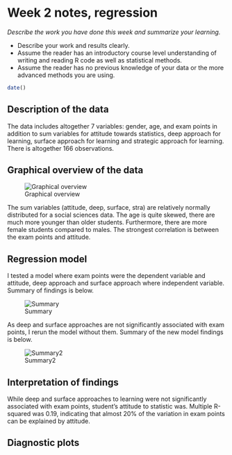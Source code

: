 # Week 2 notes, regression

*Describe the work you have done this week and summarize your learning.*

- Describe your work and results clearly. 
- Assume the reader has an introductory course level understanding of writing and reading R code as well as statistical methods.
- Assume the reader has no previous knowledge of your data or the more advanced methods you are using.

```r
date()
```

## Description of the data
The data includes altogether 7 variables: gender, age, and exam points in addition to sum variables for attitude towards statistics, deep approach for learning, surface approach for learning and strategic approach for learning. There is altogether 166 observations. 

## Graphical overview of the data  

![Graphical overview](data/graph_overview.png)  

The sum variables (attitude, deep, surface, stra) are relatively normally distributed for a social sciences data. The age is quite skewed, there are much more younger than older students. Furthermore, there are more female students compared to males. The strongest correlation is between the exam points and attitude.  

## Regression model  

I tested a model where exam points were the dependent variable
and attitude, deep approach and surface approach where 
independent variable. Summary of findings is below.

![Summary](data/mymodel.PNG)

As deep and surface approaches are not significantly associated with
exam points, I rerun the model without them. Summary of the new model
findings is below.  

![Summary2](data/mymodel2.PNG)

## Interpretation of findings

While deep and surface approaches to learning were not significantly associated with exam points, student's attitude to statistic was. Multiple R-squared was 0.19, indicating that almost 20% of the variation in exam points can be explained by attitude. 

## Diagnostic plots

